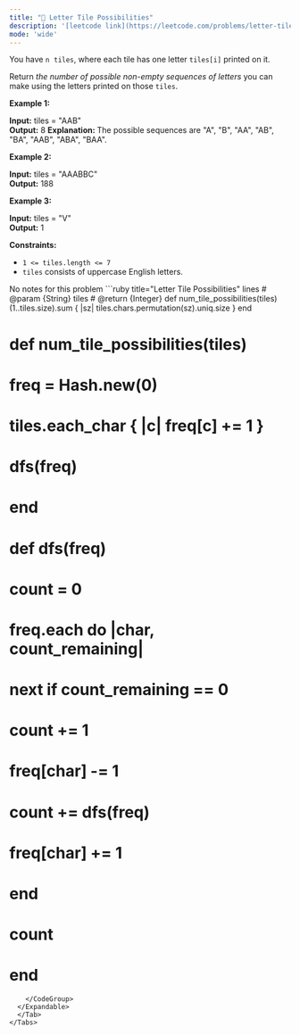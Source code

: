 ```yaml
---
title: "🧀 Letter Tile Possibilities"
description: '[leetcode link](https://leetcode.com/problems/letter-tile-possibilities/description/)'
mode: 'wide'
---
```

<Tabs>
  <Tab title="Question" icon="circle-question" iconType="regular">
    <Card>
      <p>You have <code>n</code>&nbsp;&nbsp;<code>tiles</code>, where each tile has one letter <code>tiles[i]</code> printed on it.</p>  <p>Return <em>the number of possible non-empty sequences of letters</em> you can make using the letters printed on those <code>tiles</code>.</p>   <p><strong class="example">Example 1:</strong></p>   <strong>Input:</strong> tiles = &quot;AAB&quot; <br/> <strong>Output:</strong> 8 <strong>Explanation: </strong>The possible sequences are &quot;A&quot;, &quot;B&quot;, &quot;AA&quot;, &quot;AB&quot;, &quot;BA&quot;, &quot;AAB&quot;, &quot;ABA&quot;, &quot;BAA&quot;.   <p><strong class="example">Example 2:</strong></p>   <strong>Input:</strong> tiles = &quot;AAABBC&quot; <br/> <strong>Output:</strong> 188   <p><strong class="example">Example 3:</strong></p>   <strong>Input:</strong> tiles = &quot;V&quot; <br/> <strong>Output:</strong> 1    <p><strong>Constraints:</strong></p>  <ul>  <li><code>1 &lt;= tiles.length &lt;= 7</code></li>  <li><code>tiles</code> consists of uppercase English letters.</li> </ul> 
    </Card>
  </Tab>
  <Tab title="Solution" icon="lightbulb" iconType="regular" >
    <Card>
      No notes for this problem
</Card>
  <Expandable title="code">
    <CodeGroup dropdown>
```ruby title="Letter Tile Possibilities" lines
# @param {String} tiles
# @return {Integer}
def num_tile_possibilities(tiles)
  (1..tiles.size).sum { |sz| tiles.chars.permutation(sz).uniq.size }
end

# def num_tile_possibilities(tiles)
#     freq = Hash.new(0)
#     tiles.each_char { |c| freq[c] += 1 }
#     dfs(freq)
# end
# def dfs(freq)
#     count = 0
#     freq.each do |char, count_remaining|
#         next if count_remaining == 0
#         count += 1
#         freq[char] -= 1
#         count += dfs(freq)
#         freq[char] += 1
#     end
#     count
# end

```
    </CodeGroup>
  </Expandable>
  </Tab>
</Tabs>
